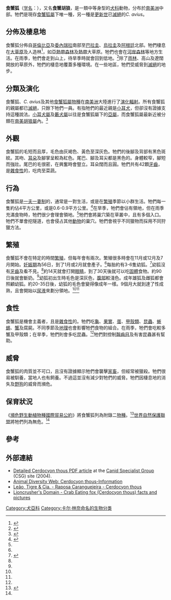 {{Speciesbox
| name = 食蟹狐<ref name=msw3>{{MSW3 Carnivora | id=14000783| page = 578}}</ref>
| image = Crab-eating Fox.JPG
| image_caption = [[哥伦比亚|哥伦比亚]]的食蟹狐
| status = LC
| status_system = IUCN3.1
| status_ref =<ref name=iucn>{{cite iucn|author=Courtenay, O.|author2=Maffei, L.|last-author-amp=yes|year=2008|url=https://www.iucnredlist.org/details/4248/0|title=''Cerdocyon thous''|access-date=22 March 2009|ref=harv}}</ref>
| display_parents = 3
| genus = Cerdocyon
| parent_authority = [[Charles_Hamilton_Smith|C. E. H. Smith]], 1839
| species = thous
| authority = [[卡爾·林奈|Linnaeus]], 1766
| range_map = Crab-eating Fox area.png
| range_map_caption = 食蟹狐的分布范围
| synonyms = ''Canis thous'' <small>Linnaeus, 1766</small>
| subdivision_ranks = [[亞種|亞種]]
| subdivision =
* ''C. t. thous''
* ''C. t. azarae''
* ''C. t. entrerianus''
* ''C. t. aquilus''
* ''C. t. germanus''
}}
'''食蟹狐'''（[[学名|学名]]：''{{lang|la|Cerdocyon thous}}''），又名'''食蟹胡狼'''，是一類中等身型的[[犬科|犬科]]動物，分布於[[南美洲|南美洲]]中部。牠們是現存[[食蟹狐屬|食蟹狐屬]]下唯一種，另一種是[[更新世|更新世]]已[[滅絕|滅絕]]的''C. avius''。

== 分佈及棲息地 ==
食蟹狐分佈自[[哥倫比亞|哥倫比亞]]及[[委內瑞拉|委內瑞拉]]南部至[[巴拉圭|巴拉圭]]、[[烏拉圭|烏拉圭]]及[[阿根廷|阿根廷]]北部。牠們棲息在[[大草原|大草原]]及人造林<ref name=Eisenberg1999>{{Cite book en|author=Eisenberg, J., K. Redford|year=1999|title=Mammals of the Neotropics: the Central Neotropics. Volume 3|location=Chicago, IL|publisher=University of Chicago Press}}</ref>，如[[亞熱帶|亞熱帶]][[森林|森林]]及[[熱帶|熱帶]]大草原。牠們也會在[[河岸森林|河岸森林]]等地方生活。在雨季，牠們會走到山上，待旱季時就會回到低地。<ref name=Nowak1999>{{Cite book en|author=Nowak, Ronald M.|year=1999|title=Walker's Mammals of the World|edition=6th edition|location=Baltimore and London|publisher=Johns Hopkins Press}}</ref>除了[[雨林|雨林]]、高山及遼闊開放的草原外，牠們的棲息地覆蓋多種環境。在一些地區，牠們受威脅到[[滅絕|滅絕]]的地步。

== 分類及演化 ==
食蟹狐、''C. avius''及其他[[食蟹狐屬|食蟹狐屬]][[物種|物種]]在[[南美洲|南美洲]]大陸進行了[[演化輻射|演化輻射]]。所有食蟹狐的親屬都已[[滅絕|滅絕]]，只餘下牠們一員。有指牠們的最近親是[[小耳犬|小耳犬]]，但卻沒有證據支持這種說法。[[小耳犬屬|小耳犬屬]]及[[藪犬屬|藪犬屬]]以往是食蟹狐屬下的[[亞屬|亞屬]]，而食蟹狐屬最新近被分類在[[南美胡狼屬|南美胡狼屬]]內。<ref name=Clutton1976>{{Cite journal en|title=A Review of the Family Canidae, with A Classification by Numerical Methods|author=Clutton-Brock, Juliet et al.|volume=29|pages=117-199|journal=Bulletin of The British Museum (Natural History) Zoology|issue=3}}</ref>

== 外觀 ==
食蟹狐的毛短而且厚，毛色由灰褐色、黃色至深灰色。牠們的後腳及背部有黑色斑紋。其吻、[[耳朵|耳朵]]及腳掌呈較為紅色。尾巴、腳及耳尖都是黑色的。身體較窄，腳短而強壯。尾巴的毛很密，在興奮時會豎立。耳朵闊而且圓。牠們共有42顆[[牙齒|牙齒]]，是[[雜食性|雜食性]]的，吃肉至菜蔬。

== 行為 ==
食蟹狐是[[一夫一妻制|一夫一妻制]]的，通常是一對生活，或是在[[繁殖|繁殖]]季節以小群生活。牠們每一隻約佔4平方公里，或是0.6-0.9平方公里。<ref name=Berta1982>{{Cite journal en|author=Berta, A.|year=1982|title=''Cerdocyon thous''|journal=Mammalian Species|volume=186|pages=1-4}}</ref>在旱季，牠們會佔有領地，但在雨季充滿食物時，牠們很少會理會領地。<ref name=Nowak1999/>牠們會將巢穴築在草叢中，且有多個入口。牠們不單會挖隧道，也會侵占其他[[動物|動物]]的巢穴。牠們會視乎不同獵物而採用不同狩獵方法。

== 繁殖 ==
食蟹狐不會在特定的時間[[繁殖|繁殖]]，但每年會有兩次。繁殖很多時會在11月或12月及7月開始。[[妊娠期|妊娠期]]為56日，到了1月或2月就會產子。<ref name=Nowak1999/>每胎約有3-6隻幼狐。<ref name=Medel1988>{{Cite journal en|author=Medel, R., F. Jaksic|year=1988|title=Ecología de los c·nidos sudamericanos: una revisiόn|journal=Revista Chilena de Historia Natural|volume=61|pages=67-79}}</ref>幼狐沒有[[牙齒|牙齒]]及看不見。<ref name=Berta1982/>約14天就會打開[[眼睛|眼睛]]，到了30天後就可以吃[[固體|固體]]食物。約90日後就會斷奶。<ref name=Nowak1999/>幼狐初出生時毛色是深灰色，[[腹部|腹部]]較淺色。成年雄狐及雌狐都會照顧幼狐。約20-35日後，幼狐的毛色會變得像成年一樣。9個月大就到達了性成熟，且會開始以[[尿液|尿液]]來劃分領地。<ref name=Berta1982/><ref name=Medel1988/>

== 食性 ==
食蟹狐是機會主義者，且是[[雜食性|雜食性]]的。牠們吃[[龜|龜]]、[[果實|果實]]、[[蛋|蛋]]、[[甲殼類|甲殼類]]、[[昆蟲|昆蟲]]、[[蜥蜴|蜥蜴]]、[[蟹|蟹]]及腐屍。不同季節及[[地理|地理]]也會影響牠們食物的組合。在雨季，牠們會吃較多蟹及甲殼類；在旱季，牠們則會多吃昆蟲。<ref name=Berta1982/>牠們對控制[[齧齒目|齧齒目]]及有害昆蟲甚有幫助。

== 威脅 ==
食蟹狐的肉質並不可口，且沒有證據顯示牠們會襲擊[[家畜|家畜]]，但經常被獵殺。牠們很易被馴養，當地人也有飼養。不過這並沒有減少對牠們的威脅。牠們因棲息地的消失及[[野狗|野狗]]的威脅而瀕危。

== 保育狀況 ==
《[[瀕危野生動植物種國際貿易公約|瀕危野生動植物種國際貿易公約]]》將食蟹狐列為附錄二[[物種|物種]]。<ref name=CITES2000>{{Cite web|author=CITES|year=2000|title=Appendices I and II|accessdate=October 24, 2001|url=http://www.cites.org/eng/append/appendice12.shtml|deadurl=yes|archiveurl=https://web.archive.org/web/20020114060818/http://www.cites.org/eng/append/appendice12.shtml|archivedate=2002年1月14日}}</ref>[[世界自然保護聯盟|世界自然保護聯盟]]將牠們列為無危。<ref name=iucn/>

== 參考 ==
{{reflist}}

== 外部連結 ==
* [https://web.archive.org/web/20080210042419/http://www.canids.org/species/Cerdocyon_thous.htm Detailed Cerdocyon thous PDF article] at the [http://www.canids.org Canid Specialist Group] (CSG) site (2004).
* [http://animaldiversity.ummz.umich.edu/site/accounts/information/Cerdocyon_thous.html Animal Diversity Web: Cerdocyon thous-Information] {{Wayback|url=http://animaldiversity.ummz.umich.edu/site/accounts/information/Cerdocyon_thous.html |date=20110516134037 }}
* [https://web.archive.org/web/20080310132005/http://www.animais.villenet.com.br/animais/especie_cerdocyon_thous.htm Leão, Tigre & Cia. - Raposa Caranguejeira - Cerdocyon thous]
* [https://web.archive.org/web/20080502150600/http://www.lioncrusher.com/animal.asp?animal=12 Lioncrusher's Domain - Crab Eating fox (Cerdocyon thous) facts and pictures]
{{Carnivora|Ca.}}
{{Taxonbar|from=Q321376}}

[[Category:犬亞科|Category:犬亞科]]
[[Category:卡尔·林奈命名的生物分类|Category:卡尔·林奈命名的生物分类]]